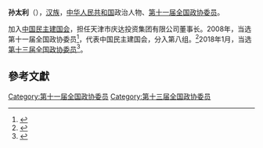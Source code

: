 '''孙太利'''（{{bd|1956年||}}），[[汉族|汉族]]，[[中华人民共和国|中华人民共和国]]政治人物、[[第十一届全国政协委员|第十一届全国政协委员]]。

加入[[中国民主建国会|中国民主建国会]]，担任天津市庆达投资集团有限公司董事长。2008年，当选第十一届全国政协委员<ref>{{cite news|title=第十一届全国政协委员名单|url=http://www.indaa.com.cn/zt/2009qglh/zxzs/200903/t20090303_127573.html|accessdate=2013-04-09|newspaper=新华社北京1月25日电 中国人民政治协商会议第十一届全国委员会委员名单(共2237人，2008年1月25日政协第十届全国委员会常务委员会第二十次会议通过)|date=2008年1月25日|deadurl=yes|archiveurl=https://web.archive.org/web/20130928014403/http://www.indaa.com.cn/zt/2009qglh/zxzs/200903/t20090303_127573.html|archivedate=2013年9月28日}}</ref>，代表中国民主建国会，分入第八组。<ref>{{cite news|title=全国政协信息-孙太利|url=http://www.cppcc.gov.cn/CMS/wylibary/showJcwyxtInfoWylibary.action?tabJcwyxt.guid=11W0002390&wytype=wjwy|accessdate=2013-04-11|newspaper=全国政协委员会|archive-date=2018-01-27|archive-url=https://web.archive.org/web/20180127004443/http://www.cppcc.gov.cn/CMS/wylibary/showJcwyxtInfoWylibary.action?tabJcwyxt.guid=11W0002390&wytype=wjwy|dead-url=no}}</ref>2018年1月，当选[[中国人民政治协商会议第十三届全国委员会委员名单|第十三届全国政协委员]]<ref>{{Cite web|url=http://sports.163.com/18/0126/06/D92BRKK400051C89.html|title=中国人民政治协商会议第十三届全国委员会委员名单|accessdate=2018-01-26|last=|work=网易|archive-url=https://web.archive.org/web/20180127143232/http://sports.163.com/18/0126/06/D92BRKK400051C89.html|archive-date=2018-01-27|dead-url=yes}}</ref>。

==參考文獻==
{{reflist}}

[[Category:第十一届全国政协委员|Category:第十一届全国政协委员]]
[[Category:第十三届全国政协委员|Category:第十三届全国政协委员]]


{{中国政治人物小作品}}